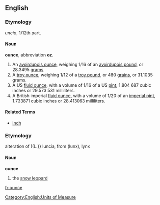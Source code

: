 ==English==

===Etymology===
{{L.}} ''uncia'', 1/12th part.

====Noun====
'''ounce''', abbreviation '''oz.'''

# An [[avoirdupois ounce]], weighing 1/16 of an [[avoirdupois pound]], or 28.3495 [[gram]]s.
# A [[troy ounce]], weighing 1/12 of a [[troy pound]], or 480 [[grain]]s, or 31.1035 grams.
# A US [[fluid ounce]], with a volume of 1/16 of a US [[pint]], 1.804 687 cubic inches or 29.573 531 milliliters.
# A British imperial [[fluid ounce]], with a volume of 1/20 of an [[imperial pint]], 1.733871 cubic inches or 28.413063 milliliters.

====Related Terms====
*[[inch]]

===Etymology===
alteration of ((L.}} luncia, from {{Gr.}} (lunx), lynx

====Noun====
'''ounce'''
# the [[snow leopard]]

[[Category:English:Units of Measure]]

[[fr:ounce]]